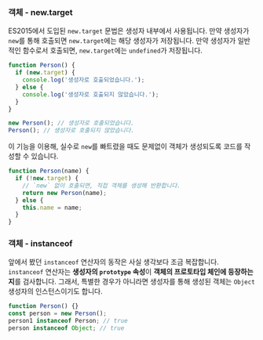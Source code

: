 ### 객체 - new.target

ES2015에서 도입된 `new.target` 문법은 생성자 내부에서 사용됩니다. 만약 생성자가 `new`를 통해 호출되면 `new.target`에는 해당 생성자가 저장됩니다. 만약 생성자가 일반적인 함수로서 호출되면, `new.target`에는 `undefined`가 저장됩니다.

```js
function Person() {
  if (new.target) {
    console.log('생성자로 호출되었습니다.');
  } else {
    console.log('생성자로 호출되지 않았습니다.');
  }
}

new Person(); // 생성자로 호출되었습니다.
Person(); // 생성자로 호출되지 않았습니다.
```

이 기능을 이용해, 실수로 `new`를 빠트렸을 때도 문제없이 객체가 생성되도록 코드를 작성할 수 있습니다.

```js
function Person(name) {
  if (!new.target) {
    // `new` 없이 호출되면, 직접 객체를 생성해 반환합니다.
    return new Person(name);
  } else {
    this.name = name;
  }
}
```

### 객체 - instanceof

앞에서 봤던 `instanceof` 연산자의 동작은 사실 생각보다 조금 복잡합니다. `instanceof` 연산자는 **생성자의 `prototype` 속성**이 **객체의 프로토타입 체인에 등장하는지**를 검사합니다. 그래서, 특별한 경우가 아니라면 생성자를 통해 생성된 객체는 `Object` 생성자의 인스턴스이기도 합니다.

```js
function Person() {}
const person = new Person();
person1 instanceof Person; // true
person instanceof Object; // true
```
